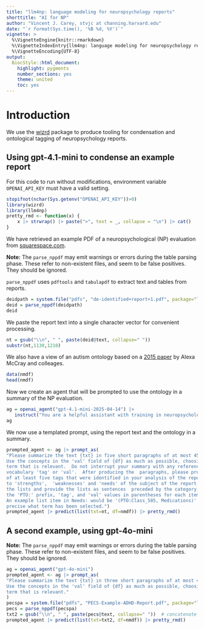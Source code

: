 ```yaml
---
title: "llm4np: language modeling for neuropsychology reports"
shorttitle: "AI for NP"
author: "Vincent J. Carey, stvjc at channing.harvard.edu"
date: "`r format(Sys.time(), '%B %d, %Y')`"
vignette: >
  %\VignetteEngine{knitr::rmarkdown}
  %\VignetteIndexEntry{llm4np: language modeling for neuropsychology reports}
  %\VignetteEncoding{UTF-8}
output:
  BiocStyle::html_document:
    highlight: pygments
    number_sections: yes
    theme: united
    toc: yes
---
```


# Introduction

We use the [wizrd](https://github.com/lawremi/wizrd) package to produce
tooling for condensation and ontological tagging of neuropsychology reports.

## Using gpt-4.1-mini to condense an example report

For this code to run without modifications, environment
variable `OPENAI_API_KEY` must have a valid setting.

```r
stopifnot(nchar(Sys.getenv("OPENAI_API_KEY"))>0)
library(wizrd)
library(llm4np)
pretty_rmd <- function(x) {
    x |> strwrap() |> paste(">", text = _, collapse = "\n") |> cat()
}
```

We have retrieved an example PDF of a neuropsychological (NP) evaluation from 
[squarespace.com](https://static1.squarespace.com/static/50a3e393e4b07025e1a4f0d0/t/510b1429e4b0f6b4fb681381/1359680553898/de-identified+report+1.pdf).

**Note:** The `parse_nppdf` may emit warnings or errors during the table parsing
phase.  These refer to non-existent files, and seem to be false positives.  They
should be ignored.

`parse_nppdf` uses `pdftools` and `tabulapdf` to extract text and tables
from reports.
```r
deidpath = system.file("pdfs", "de-identified+report+1.pdf", package="llm4np")
deid = parse_nppdf(deidpath)
deid
```

We paste the report text into a single character vector for
convenient processing.
```r
nt = gsub("\\n", " ", paste(deid@text, collapse=" "))
substr(nt,1130,1210)
```

We also have a view of an autism ontology based on a [2015 paper](https://pmc.ncbi.nlm.nih.gov/articles/PMC4000751/)
by Alexa McCray and colleages.
```r
data(nmdf)
head(nmdf)
```

Now we create an agent that will be prompted to use the ontology in a summary
of the NP evaluation.
```r
ag = openai_agent("gpt-4.1-mini-2025-04-14") |>
   instruct("You are a helpful assistant with training in neuropsychology.")
ag
```

We now use a templated prompt, using the report text and the ontology
in a summary.
```r
prompted_agent <- ag |> prompt_as(
"Please summarize the text {txt} in five short paragraphs of at most 45 words.
Use the concepts in the 'val' field of {df} as much as possible, choosing the most specific
term that is relevant.  Do not interrupt your summary with any references to the
vocabulary 'tag' or 'val'.  After producing the  paragraphs, please produce three lists
of at least five tags that were identified in your analysis of the report, corresponding
to 'strengths',  'weaknesses' and 'needs' of the subject of the report.  Use headings with
the lists and provide the lists as sentences  preceded by the category, and add
the 'PTO:' prefix, 'tag', and 'val' values in parentheses for each item in each list.
An example list item in Needs: would be '(PTO:Class_585, Medications)' to make very
precise what term has been selected.")
prompted_agent |> predict(list(txt=nt, df=nmdf)) |> pretty_rmd()
```

## A second example, using gpt-4o-mini

**Note:** The `parse_nppdf` may emit warnings or errors during the table parsing
phase.  These refer to non-existent files, and seem to be false positives.  They
should be ignored.

```r
ag = openai_agent("gpt-4o-mini") 
prompted_agent <- ag |> prompt_as(
"Please summarize the text {txt} in three short paragraphs of at most 45 words.
Use the concepts in the 'val' field of {df} as much as possible, choosing the most specific
term that is relevant."
)
pecspa = system.file("pdfs", "PECS-Example-ADHD-Report.pdf", package="llm4np")
pecs = parse_nppdf(pecspa)
txt2 = gsub("\\n", " ", paste(pecs@text, collapse=" "))  # concatenate text
prompted_agent |> predict(list(txt=txt2, df=nmdf)) |> pretty_rmd()
```
